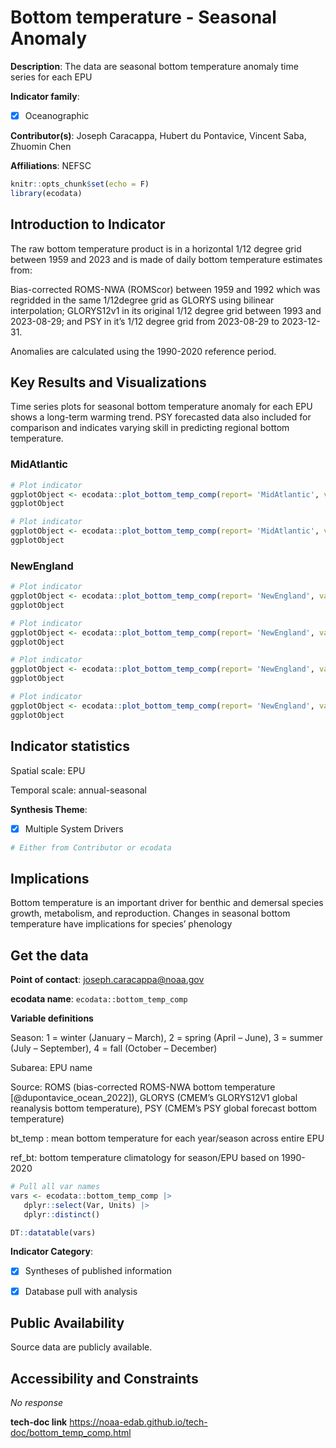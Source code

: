 # Bottom temperature - Seasonal Anomaly {#bottom_temp_comp}

**Description**: The data are seasonal bottom temperature anomaly time series for each EPU

**Indicator family**: 

- [X] Oceanographic


**Contributor(s)**: Joseph Caracappa, Hubert du Pontavice, Vincent Saba, Zhuomin Chen

**Affiliations**: NEFSC

```{r echo=FALSE}
knitr::opts_chunk$set(echo = F)
library(ecodata)
```
## Introduction to Indicator
The raw bottom temperature product is in a horizontal 1/12 degree grid between 1959 and 2023 and is made of daily bottom temperature estimates from:

Bias-corrected ROMS-NWA (ROMScor) between 1959 and 1992 which was regridded in the same 1/12degree grid as GLORYS using bilinear interpolation; GLORYS12v1 in its original 1/12 degree grid between 1993 and 2023-08-29; and PSY in it's 1/12 degree grid from 2023-08-29 to 2023-12-31. 

Anomalies are calculated using the 1990-2020 reference period.

## Key Results and Visualizations
Time series plots for seasonal bottom temperature anomaly for each EPU shows a long-term warming trend. PSY forecasted data also included for comparison and indicates varying skill in predicting regional bottom temperature.

### MidAtlantic

```{r plot_bottom_temp_compMidAtlanticseasonalMAB}
# Plot indicator
ggplotObject <- ecodata::plot_bottom_temp_comp(report= 'MidAtlantic', varName= 'seasonal' ,EPU= 'MAB')
ggplotObject
```

```{r plot_bottom_temp_compMidAtlanticannualMAB}
# Plot indicator
ggplotObject <- ecodata::plot_bottom_temp_comp(report= 'MidAtlantic', varName= 'annual' ,EPU= 'MAB')
ggplotObject
```

### NewEngland

```{r plot_bottom_temp_compNewEnglandseasonalGB}
# Plot indicator
ggplotObject <- ecodata::plot_bottom_temp_comp(report= 'NewEngland', varName= 'seasonal' ,EPU= 'GB')
ggplotObject
```

```{r plot_bottom_temp_compNewEnglandseasonalGOM}
# Plot indicator
ggplotObject <- ecodata::plot_bottom_temp_comp(report= 'NewEngland', varName= 'seasonal' ,EPU= 'GOM')
ggplotObject
```

```{r plot_bottom_temp_compNewEnglandannualGB}
# Plot indicator
ggplotObject <- ecodata::plot_bottom_temp_comp(report= 'NewEngland', varName= 'annual' ,EPU= 'GB')
ggplotObject
```

```{r plot_bottom_temp_compNewEnglandannualGOM}
# Plot indicator
ggplotObject <- ecodata::plot_bottom_temp_comp(report= 'NewEngland', varName= 'annual' ,EPU= 'GOM')
ggplotObject
```


## Indicator statistics 
Spatial scale: EPU

Temporal scale: annual-seasonal

**Synthesis Theme**:

- [X] Multiple System Drivers


```{r autostats_bottom_temp_comp}
# Either from Contributor or ecodata
```

## Implications
Bottom temperature is an important driver for benthic and demersal species growth, metabolism, and reproduction. Changes in seasonal bottom temperature have implications for species' phenology

## Get the data

**Point of contact**: [joseph.caracappa@noaa.gov](mailto:joseph.caracappa@noaa.gov){.email}

**ecodata name**: `ecodata::bottom_temp_comp`

**Variable definitions**

Season: 1 = winter (January – March), 2 = spring (April – June), 3 = summer (July – September), 4 = fall (October – December) 
Subarea: EPU name 
Source:  ROMS (bias-corrected ROMS-NWA bottom temperature [@dupontavice_ocean_2022]), GLORYS (CMEM’s GLORYS12V1 global reanalysis bottom temperature), PSY (CMEM’s PSY global forecast bottom temperature) 
bt_temp : mean bottom temperature for each year/season across entire EPU 
ref_bt: bottom temperature climatology for season/EPU based on 1990-2020

```{r vars_bottom_temp_comp}
# Pull all var names
vars <- ecodata::bottom_temp_comp |>
   dplyr::select(Var, Units) |>
   dplyr::distinct()

DT::datatable(vars)
```
**Indicator Category**:

- [X] Syntheses of published information
- [X] Database pull with analysis


## Public Availability

Source data are publicly available.

## Accessibility and Constraints

_No response_

**tech-doc link**
<https://noaa-edab.github.io/tech-doc/bottom_temp_comp.html>


